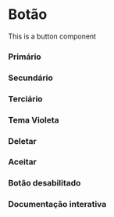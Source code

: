 

# Botão

This is a button component

<Meta of={Story} />

### Primário

<Canvas of={Story.Primary} />

### Secundário

<Canvas of={Story.Secondary} />

### Terciário

<Canvas of={Story.Tertiary} />

### Tema Violeta

<Canvas of={Story.Violet} />

### Deletar

<Canvas of={Story.Delete} />

### Aceitar

<Canvas of={Story.Accept} />

### Botão desabilitado

<Canvas of={Story.Disabled} />

### Documentação interativa

<Primary />

<Controls />
